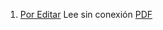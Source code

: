 1. [Por Editar](https://achalmaedison.netlify.app/programacion-software/cpp/2024-03-31-por-editar) Lee sin conexión [PDF](https://achalmaedison.netlify.app/programacion-software/cpp/2024-03-31-por-editar/index.pdf)
